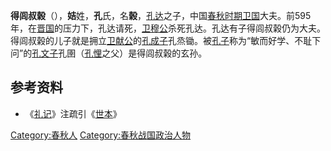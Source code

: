 '''得闾叔榖'''（{{bd|？||？||catIdx=K孔}}），'''姞'''姓，'''孔'''氏，名'''榖'''，[[孔达|孔达]]之子，中国[[春秋时期|春秋时期]][[卫国|卫国]]大夫。前595年，在[[晋国|晋国]]的压力下，孔达请死，[[卫穆公|卫穆公]]杀死孔达。孔达有子得闾叔榖仍为大夫。得闾叔榖的儿子就是拥立[[卫献公|卫献公]]的[[孔成子|孔成子]]孔烝锄。被[[孔子|孔子]]称为“敏而好学、不耻下问”的[[孔文子|孔文子]]孔圉（[[孔悝|孔悝]]之父）是得闾叔榖的玄孙。

== 参考资料 ==
*《[[礼记|礼记]]》注疏引《[[世本|世本]]》 

[[Category:春秋人|Category:春秋人]]
[[Category:春秋战国政治人物|Category:春秋战国政治人物]]